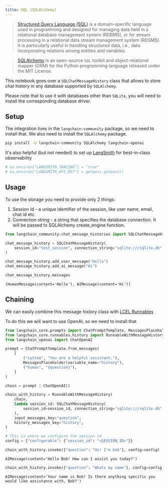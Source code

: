 ```yaml
---
title: SQL (SQLAlchemy)
---
```


>[Structured Query Language (SQL)](https://en.wikipedia.org/wiki/SQL) is a domain-specific language used in programming and designed for managing data held in a relational database management system (RDBMS), or for stream processing in a relational data stream management system (RDSMS). It is particularly useful in handling structured data, i.e., data incorporating relations among entities and variables.

>[SQLAlchemy](https://github.com/sqlalchemy/sqlalchemy) is an open-source `SQL` toolkit and object-relational mapper (ORM) for the Python programming language released under the MIT License.

This notebook goes over a `SQLChatMessageHistory` class that allows to store chat history in any database supported by `SQLAlchemy`.

Please note that to use it with databases other than `SQLite`, you will need to install the corresponding database driver.

## Setup

The integration lives in the `langchain-community` package, so we need to install that. We also need to install the `SQLAlchemy` package.

```bash
pip install -U langchain-community SQLAlchemy langchain-openai
```

It's also helpful (but not needed) to set up [LangSmith](https://smith.langchain.com/) for best-in-class observability

```python
# os.environ["LANGSMITH_TRACING"] = "true"
# os.environ["LANGSMITH_API_KEY"] = getpass.getpass()
```

## Usage

To use the storage you need to provide only 2 things:

1. Session Id - a unique identifier of the session, like user name, email, chat id etc.
2. Connection string - a string that specifies the database connection. It will be passed to SQLAlchemy create_engine function.

```python
from langchain_community.chat_message_histories import SQLChatMessageHistory

chat_message_history = SQLChatMessageHistory(
    session_id="test_session", connection_string="sqlite:///sqlite.db"
)

chat_message_history.add_user_message("Hello")
chat_message_history.add_ai_message("Hi")
```

```python
chat_message_history.messages
```

```output
[HumanMessage(content='Hello'), AIMessage(content='Hi')]
```

## Chaining

We can easily combine this message history class with [LCEL Runnables](/oss/how-to/message_history)

To do this we will want to use OpenAI, so we need to install that

```python
from langchain_core.prompts import ChatPromptTemplate, MessagesPlaceholder
from langchain_core.runnables.history import RunnableWithMessageHistory
from langchain_openai import ChatOpenAI
```

```python
prompt = ChatPromptTemplate.from_messages(
    [
        ("system", "You are a helpful assistant."),
        MessagesPlaceholder(variable_name="history"),
        ("human", "{question}"),
    ]
)

chain = prompt | ChatOpenAI()
```

```python
chain_with_history = RunnableWithMessageHistory(
    chain,
    lambda session_id: SQLChatMessageHistory(
        session_id=session_id, connection_string="sqlite:///sqlite.db"
    ),
    input_messages_key="question",
    history_messages_key="history",
)
```

```python
# This is where we configure the session id
config = {"configurable": {"session_id": "<SESSION_ID>"}}
```

```python
chain_with_history.invoke({"question": "Hi! I'm bob"}, config=config)
```

```output
AIMessage(content='Hello Bob! How can I assist you today?')
```

```python
chain_with_history.invoke({"question": "Whats my name"}, config=config)
```

```output
AIMessage(content='Your name is Bob! Is there anything specific you would like assistance with, Bob?')
```
